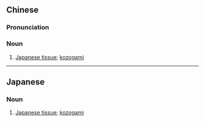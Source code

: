 {{also|楮纸}}
==Chinese==
{{zh-forms|s=楮纸}}

===Pronunciation===
{{zh-pron
|m=chǔzhǐ
|cat=n
}}

===Noun===
{{zh-noun}}

# [[Japanese tissue]]; [[kozogami]] {{gloss|thin, strong paper made from vegetable fibers}}

----

==Japanese==
{{ja-kanjitab|こうぞ|かみ|k2=がみ|yomi=kun}}
{{ja-kanjitab|ちょ|し|yomi=on}}

===Noun===
{{ja-noun|こうぞがみ|2=ちょし}}

# [[Japanese tissue]]; [[kozogami]] {{gloss|thin, strong paper made from vegetable fibers}}